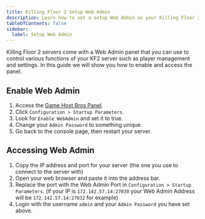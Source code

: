 ```yaml
---
title: Killing Floor 2 Setup Web Admin
description: Learn how to set a setup Web Admin on your Killing Floor 2 server.
tableOfContents: false
sidebar:
  label: Setup Web Admin
---
```


Killing Floor 2 servers come with a Web Admin panel that you can use to control various functions of your KF2 server such as player management and settings. In this guide we will show you how to enable and access the panel.

## Enable Web Admin
1. Access the [Game Host Bros Panel](https://panel.gamehostbros.com/).
2. Click `Configuration > Startup Parameters`.
3. Look for `Enable WebAdmin` and set it to true.
4. Change your `Admin Password` to something unique.
4. Go back to the console page, then restart your server.

## Accessing Web Admin
1. Copy the IP address and port for your server (the one you use to connect to the server with)
2. Open your web browser and paste it into the address bar.
3. Replace the port with the Web Admin Port in `Configuration > Startup Parameters`. (if your IP is `172.142.57.14:27030` your Web Admin Address will be `172.142.57.14:27032` for example)
4. Login with the username `admin` and your `Admin Password` you have set above.